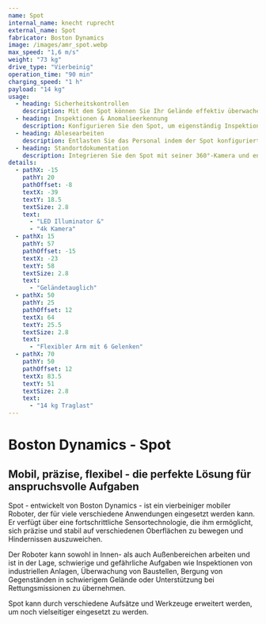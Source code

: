 ```yaml
---
name: Spot
internal_name: knecht ruprecht
external_name: Spot
fabricator: Boston Dynamics
image: /images/amr_spot.webp
max_speed: "1,6 m/s"
weight: "73 kg"
drive_type: "Vierbeinig"
operation_time: "90 min"
charging_speed: "1 h"
payload: "14 kg"
usage:
  - heading: Sicherheitskontrollen
    description: Mit dem Spot können Sie Ihr Gelände effektiv überwachen. Der Roboter bewegt sich dank fortschrittlicher Sensoren autonom oder manuell gesteuert entlang vordefinierter Routen und erkennt potenzielle Sicherheitslücken oder Gefahrensituationen. Durch Kameras erfasst der Spot präzise Bilder und Videos, die in Echtzeit an Ihr Sicherheitspersonal übertragen  arden. Spot ist vielseitig einsetzbar und anpassungsfähig an verschiedene Umgebungen. Mit intuitiver Steuerung bietet er eine benutzerfreundliche Lösung. Vertrauen Sie auf Spot, um Ihr Sicherheitsmanagement zu verbessern und schnell auf potenzielle Bedrohungen zu reagieren.
  - heading: Inspektionen & Anomalieerkennung
    description: Konfigurieren Sie den Spot, um eigenständig Inspektionen durchzuführen und potenzielle Gefahrenquellen zu erkennen. Dank fortschrittlicher Sensoren und Algorithmen erkennt Spot Anomalien und Unstimmigkeiten in verschiedenen Situationen und gibt bei Bedarf sofortige Warnmeldungen aus. Mit Spot können Sie proaktiv auf Sicherheitsrisiken reagieren und eine sichere Arbeitsumgebung gewährleisten. Der Roboter kann vordefinierte Routen eigenständig ablaufen und kontinuierlich die Umgebung überwachen, um potenzielle Sicherheitslücken frühzeitig zu erkennen. Die Konfiguration vom Spot für autonome Inspektionen spart Zeit und Ressourcen, während das Risiko für Ihr Team minimiert wird.
  - heading: Ablesearbeiten
    description: Entlasten Sie das Personal indem der Spot konfiguriert wird, eigenständig Messungen und Ablesearbeiten durchzuführen. Personelle Ressourcen können damit effektiv eingespart und für andere Tätigkeiten eingeplant werden. Je nach Konfiguration kann der Spot auch nahtlos in bestehende Systeme integriert werden, um die erfassten Daten an den gewünschten Ort zu übertragen.
  - heading: Standortdokumentation
    description: Integrieren Sie den Spot mit seiner 360°-Kamera und entsprechender Dokumentationssoftware, um die Effizienz der Datenerfassung zu verbessern und die Produktivität bei der Dokumentation zu steigern. Der Spot erfasst hochwertige 360°-Aufnahmen, während die Software die Daten in aussagekräftige Berichte umwandelt. Diese integrierte Lösung minimiert den Zeitaufwand und spart Ressourcen ein, die effektiver genutzt werden können.
details:
  - pathX: -15
    pathY: 20
    pathOffset: -8
    textX: -39
    textY: 18.5
    textSize: 2.8
    text:
      - "LED Illuminator &"
      - "4k Kamera"
  - pathX: 15
    pathY: 57
    pathOffset: -15
    textX: -23
    textY: 58
    textSize: 2.8
    text:
      - "Geländetauglich"
  - pathX: 50
    pathY: 25
    pathOffset: 12
    textX: 64
    textY: 25.5
    textSize: 2.8
    text:
      - "Flexibler Arm mit 6 Gelenken"
  - pathX: 70
    pathY: 50
    pathOffset: 12
    textX: 83.5
    textY: 51
    textSize: 2.8
    text:
      - "14 kg Traglast"
---
```


# Boston Dynamics - Spot

## Mobil, präzise, flexibel - die perfekte Lösung für anspruchsvolle Aufgaben

Spot - entwickelt von Boston Dynamics - ist ein vierbeiniger mobiler Roboter, der für viele verschiedene Anwendungen eingesetzt werden kann. Er verfügt über eine fortschrittliche Sensortechnologie, die ihm ermöglicht, sich präzise und stabil auf verschiedenen Oberflächen zu bewegen und Hindernissen auszuweichen.

Der Roboter kann sowohl in Innen- als auch Außenbereichen arbeiten und ist in der Lage, schwierige und gefährliche Aufgaben wie Inspektionen von industriellen Anlagen, Überwachung von Baustellen, Bergung von Gegenständen in schwierigem Gelände oder Unterstützung bei Rettungsmissionen zu übernehmen.

Spot kann durch verschiedene Aufsätze und Werkzeuge erweitert werden, um noch vielseitiger eingesetzt zu werden.
